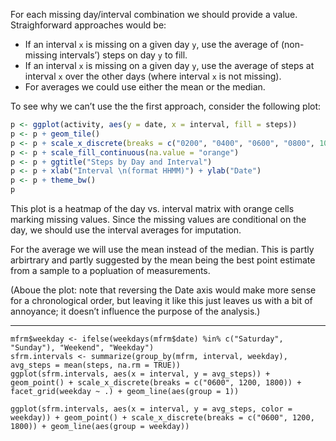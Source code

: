 For each missing day/interval combination we should provide a value. Straighforward approaches would be:

* If an interval `x` is missing on a given day `y`, use the average of (non-missing intervals') steps on day `y` to fill.
* If an interval `x` is missing on a given day `y`, use the average of steps at interval `x` over the other days (where interval `x` is not missing).
* For averages we could use either the mean or the median.

To see why we can't use the the first approach, consider the following plot:

```r
p <- ggplot(activity, aes(y = date, x = interval, fill = steps))
p <- p + geom_tile() 
p <- p + scale_x_discrete(breaks = c("0200", "0400", "0600", "0800", 1000, 1200, 1400, 1600, 1800, 2000, 2200))
p <- p + scale_fill_continuous(na.value = "orange")
p <- p + ggtitle("Steps by Day and Interval")
p <- p + xlab("Interval \n(format HHMM)") + ylab("Date")
p <- p + theme_bw()
p
```

This plot is a heatmap of the day vs. interval matrix with orange cells marking missing values. Since the missing values are conditional on the day, we should use the interval averages for imputation.

For the average we will use the mean instead of the median. This is partly arbirtrary and partly suggested by the mean being the best point estimate from a sample to a popluation of measurements.

(Aboue the plot: note that reversing the Date axis would make more sense for a chronological order, but leaving it like this just leaves us with a bit of annoyance; it doesn't influence the purpose of the analysis.)


--------------

```
mfrm$weekday <- ifelse(weekdays(mfrm$date) %in% c("Saturday", "Sunday"), "Weekend", "Weekday")
sfrm.intervals <- summarize(group_by(mfrm, interval, weekday), avg_steps = mean(steps, na.rm = TRUE))
ggplot(sfrm.intervals, aes(x = interval, y = avg_steps)) + geom_point() + scale_x_discrete(breaks = c("0600", 1200, 1800)) + facet_grid(weekday ~ .) + geom_line(aes(group = 1))
```

```
ggplot(sfrm.intervals, aes(x = interval, y = avg_steps, color = weekday)) + geom_point() + scale_x_discrete(breaks = c("0600", 1200, 1800)) + geom_line(aes(group = weekday))
```
